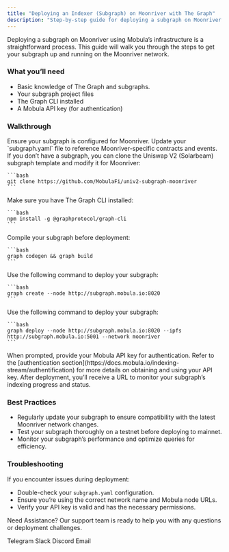 ```yaml
---
title: "Deploying an Indexer (Subgraph) on Moonriver with The Graph"
description: "Step-by-step guide for deploying a subgraph on Moonriver using The Graph for efficient blockchain data indexing and querying."
---
```


Deploying a subgraph on Moonriver using Mobula’s infrastructure is a straightforward process. This guide will walk you through the steps to get your subgraph up and running on the Moonriver network.

### What you’ll need

- Basic knowledge of The Graph and subgraphs.
- Your subgraph project files
- The Graph CLI installed
- A Mobula API key (for authentication)

### Walkthrough

<Steps>
  <Step title="Prepare Your Subgraph">
    Ensure your subgraph is configured for Moonriver. Update your `subgraph.yaml` file to reference Moonriver-specific contracts and events. If you don’t have a subgraph, you can clone the Uniswap V2 (Solarbeam) subgraph template and modify it for Moonriver:

    ```bash
    git clone https://github.com/MobulaFi/univ2-subgraph-moonriver
    ```
  </Step>

  <Step title="Install Dependencies">
    Make sure you have The Graph CLI installed:

    ```bash
    npm install -g @graphprotocol/graph-cli
    ```
  </Step>

  <Step title="Build Your Subgraph">
    Compile your subgraph before deployment:

    ```bash
    graph codegen && graph build
    ```
  </Step>

  <Step title="Create the Subgraph">
    Use the following command to deploy your subgraph:

    ```bash
    graph create --node http://subgraph.mobula.io:8020
    ```
  </Step>

  <Step title="Deploy to Mobula's Moonriver Node">
    Use the following command to deploy your subgraph:

    ```bash
    graph deploy --node http://subgraph.mobula.io:8020 --ipfs http://subgraph.mobula.io:5001 --network moonriver
    ```
  </Step>

  <Step title="Authenticate">
    When prompted, provide your Mobula API key for authentication. Refer to the [authentication section](https://docs.mobula.io/indexing-stream/authentification) for more details on obtaining and using your API key.
  </Step>

  <Step title="Monitor Deployment">
    After deployment, you’ll receive a URL to monitor your subgraph’s indexing progress and status.
  </Step>
</Steps>

### Best Practices

- Regularly update your subgraph to ensure compatibility with the latest Moonriver network changes.
- Test your subgraph thoroughly on a testnet before deploying to mainnet.
- Monitor your subgraph’s performance and optimize queries for efficiency.

### Troubleshooting

If you encounter issues during deployment:

- Double-check your `subgraph.yaml` configuration.
- Ensure you’re using the correct network name and Mobula node URLs.
- Verify your API key is valid and has the necessary permissions.

Need Assistance? Our support team is ready to help you with any questions or deployment challenges.

<CardGroup>
  <Card title="Support" icon="Telegram" href="https://t.me/MobulaPartnerBot?start=Mobula_API_Support_Key">Telegram</Card>
  <Card title="Support" icon="Slack" href="https://join.slack.com/t/mobulaapi/shared_invite/zt-29zrrpjnl-I0tyD73sy7zKy8q~KLL3Ug">Slack</Card>
  <Card title="Support" icon="Discord" href="https://discord.gg/JVT7xKm3AD">Discord</Card>
  <Card title="Email Support" icon="envelope" href="mailto:contact@mobulalabs.org">Email</Card>
</CardGroup>
